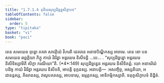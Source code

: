 ```yaml
---
title: "1.7.1.4 ទុតិយសុប្បដិច្ឆន្នសិក្ខាបទ"
tableOfContents: false
sidebar:
  order: 5
type: "tipitaka"
basket: "vi"
book: "paci"
---
```



<DynamicBreadcrumb />

<Division number="579" book="paci">

<Paragraph number="1700" book="paci">
តេន សមយេន ពុទ្ធោ ភគវា សាវត្ថិយំ វិហរតិ ជេតវនេ អនាថបិណ្ឌិកស្ស អារាមេ. តេន ខោ បន សមយេន ឆព្ពគ្គិយា ភិក្ខូ កាយំ វិវរិត្វា អន្តរឃរេ និសីទន្តិ …បេ… .
</Paragraph>

<Paragraph number="1701" book="paci">
<Emphasis>“សុប្បដិច្ឆន្នោ អន្តរឃរេ និសីទិស្សាមីតិ សិក្ខា ករណីយា”</Emphasis>តិ. (*4*:<Emphasis>149</Emphasis>)
</Paragraph>

<Paragraph number="1702" book="paci">
សុប្បដិច្ឆន្នេន អន្តរឃរេ និសីទិតព្ពំ. យោ អនាទរិយំ បដិច្ច កាយំ វិវរិត្វា អន្តរឃរេ និសីទតិ, អាបត្តិ ទុក្កដស្ស.
</Paragraph>

<Paragraph number="1703" book="paci">
អនាបត្តិ—  អសញ្ចិច្ច, អស្សតិយា, អជានន្តស្ស, គិលានស្ស, វាសូបគតស្ស, អាបទាសុ, ឧម្មត្តកស្ស, អាទិកម្មិកស្សាតិ.

</Paragraph>
</Division>

<Paragraph number="1704" type="center" book="paci">
ចតុត្ថសិក្ខាបទំ និដ្ឋិតំ.
</Paragraph>